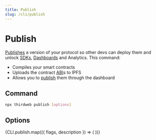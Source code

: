 ```yaml
---
title: Publish
slug: /cli/publish
---
```



# Publish

[Publishes](/publish) a version of your protocol so other devs can deploy them and unlock [SDKs](/sdk), [Dashboards](/dashboard) and Analytics. This command:

- Compiles your smart contracts
- Uploads the contract [ABI](https://docs.soliditylang.org/en/v0.8.17/abi-spec.html)s to IPFS
- Allows you to [publish](/publish) them through the dashboard

## Command

```bash
npx thirdweb publish [options]
```

## Options

<div>
  {CLI.publish.map(({ flags, description }) => (
    <CLIOptions flags={flags} description={description} />
  ))}
</div>

